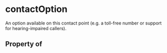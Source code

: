   

# contactOption

An option available on this contact point (e.g. a toll-free number or support for hearing-impaired callers).

## Property of



